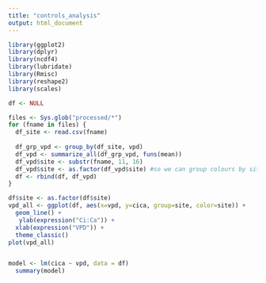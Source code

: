 ```yaml
---
title: "controls_analysis"
output: html_document
---
```


```r
library(ggplot2)
library(dplyr)
library(ncdf4)
library(lubridate)
library(Rmisc)
library(reshape2)
library(scales)
```


```r
df <- NULL

files <- Sys.glob("processed/*")
for (fname in files) {
  df_site <- read.csv(fname)
  
  df_grp_vpd <- group_by(df_site, vpd) 
  df_vpd <- summarize_all(df_grp_vpd, funs(mean)) 
  df_vpd$site <- substr(fname, 11, 16)
  df_vpd$site <- as.factor(df_vpd$site) #so we can group colours by site
  df <- rbind(df, df_vpd) 
}

df$site <- as.factor(df$site)
vpd_all <- ggplot(df, aes(x=vpd, y=cica, group=site, color=site)) + 
  geom_line() + 
   ylab(expression("Ci:Ca")) +
  xlab(expression("VPD")) +
  theme_classic() 
plot(vpd_all)



```

```r
model <- lm(cica ~ vpd, data = df)
  summary(model)
```

